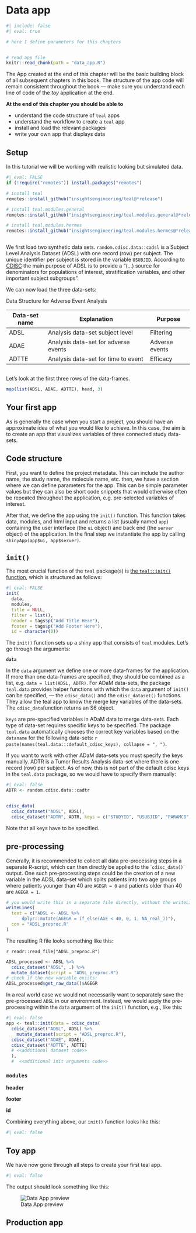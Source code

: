# Data app

```r
#| include: false
#| eval: true

# here I define parameters for this chapters


# read app file
knitr::read_chunk(path = "data_app.R")
```

The App created at the end of this chapter will be the basic building block of all subsequent chapters in this book. The structure of the app code will remain consistent throughout the book --- make sure you understand each line of code of the *toy* application at the end.

**At the end of this chapter you should be able to**

-   understand the code structure of `teal` apps
-   understand the workflow to create a `teal` app
-   install and load the relevant packages
-   write your own app that displays data

## Setup

In this tutorial we will be working with realistic looking but simulated data.

```r
#| eval: FALSE
if (!require("remotes")) install.packages("remotes")

# install teal
remotes::install_github("insightsengineering/teal@*release")

# install teal.modules.general
remotes::install_github("insightsengineering/teal.modules.general@*release")

# install teal.modules.hermes
remotes::install_github("insightsengineering/teal.modules.hermes@*release")
```

```r

```

We first load two synthetic data sets. `random.cdisc.data::cadsl` is a Subject Level Analysis Dataset (ADSL) with one record (row) per subject. The unique identifier per subject is stored in the variable `USUBJID`. According to [CDISC](https://www.cdisc.org/education/course/subject-level-analysis-dataset-adsl) the main purpose of ADSL is to provide a "(...) source for denominators for populations of interest, stratification variables, and other important subject subgroups".

We can now load the three data-sets:

Data Structure for Adverse Event Analysis

| Data-set name | Explanation                          | Purpose        |
|---------------|--------------------------------------|----------------|
| ADSL          | Analysis data-set subject level      | Filtering      |
| ADAE          | Analysis data-set for adverse events | Adverse events |
| ADTTE         | Analysis data-set for time to event  | Efficacy       |

```r
```

Let's look at the first three rows of the data-frames.

```r
map(list(ADSL, ADAE, ADTTE), head, 3)
```

## Your first app

As is generally the case when you start a project, you should have an approximate idea of what you would like to achieve. In this case, the aim is to create an app that visualizes variables of three connected study data-sets.

## Code structure

First, you want to define the project metadata. This can include the author name, the study name, the molecule name, etc. then, we have a section where we can define parameters for the app. This can be simple parameter values but they can also be short code snippets that would otherwise often be repeated throughout the application, e.g. pre-selected variables of interest.

After that, we define the app using the `init()` function. This function takes data, modules, and html input and returns a list (usually named `app`) containing the user interface (the `ui` object) and back end (the `server` object) of the application. In the final step we instantiate the app by calling `shinyApp(app$ui, app$server)`.

## `init()`

The most crucial function of the `teal` package(s) is [the `teal::init()` function](https://insightsengineering.github.io/teal/main/reference/init.html?q=init#null), which is structured as follows:

```r
#| eval: FALSE
init(
  data,
  modules,
  title = NULL,
  filter = list(),
  header = tags$p("Add Title Here"),
  footer = tags$p("Add Footer Here"),
  id = character(0))
```

The `init()` function sets up a shiny app that consists of `teal` modules. Let's go through the arguments:

**`data`**

In the `data` argument we define one or more data-frames for the application. If more than one data-frames are specified, they should be combined as a list, e.g. `data = list(ADSL, ADTR)`. <!-- For relational data-sets you can define merge keys.  --> For ADaM data-sets, the package `teal.data` provides helper functions with which the `data` argument of `init()` can be specified, --- the `cdisc_data()` and the `cdisc_dataset()` functions. They allow the teal app to know the merge key variables of the data-sets. The `cdisc_data`function returns an S6 object.

::: {#note:key .callout-note appearance="simple"}
`keys` are pre-specified variables in ADaM data to merge data-sets. Each type of data-set requires specific keys to be specified. The package `teal.data` automatically chooses the correct key variables based on the `dataname` for the following data-sets: `r paste(names(teal.data:::default_cdisc_keys), collapse = ", ")`.

If you want to work with other ADaM data-sets you must specify the keys manually. ADTR is a Tumor Results Analysis data-set where there is one record (row) per subject. As of now, this is not part of the default cdisc keys in the `teal.data` package, so we would have to specify them manually:

```r
#| eval: false
ADTR <- random.cdisc.data::cadtr


cdisc_data(
  cdisc_dataset("ADSL", ADSL),
  cdisc_dataset("ADTR", ADTR, keys = c("STUDYID", "USUBJID", "PARAMCD", "AVISIT")))
```

Note that all keys have to be specified.
:::

::: callout-important
## pre-processing

Generally, it is recommended to collect all data pre-processing steps in a separate R-script, which can then directly be applied to the \``cdisc_data()`\` output. One such pre-processing steps could be the creation of a new variable in the ADSL data-set which splits patients into two age groups where patients younger than 40 are `AGEGR = 0` and patients older than 40 are `AGEGR = 1`.

```r
# you would write this in a separate file directly, without the writeLines command.
writeLines(
  text = c("ADSL <- ADSL %>%
      dplyr::mutate(AGEGR = if_else(AGE < 40, 0, 1, NA_real_))"),
  con = "ADSL_preproc.R"
)
```

The resulting R file looks something like this:

`r readr::read_file("ADSL_preproc.R")`

```r
ADSL_processed <- ADSL %>% 
  cdisc_dataset("ADSL", .) %>% 
  mutate_dataset(script = "ADSL_preproc.R")
# check if the new variable exists:
ADSL_processed$get_raw_data()$AGEGR
```

In a real world case we would not necessarily want to separately save the pre-processed `ADSL` in our environment. Instead, we would apply the pre-processing within the `data` argument of the `init()` function, e.g., like this:

```r
#| eval: false
app <- teal::init(data = cdisc_data(
  cdisc_dataset("ADSL", ADSL) %>% 
    mutate_dataset(script = "ADSL_preproc.R"),
  cdisc_dataset("ADAE", ADAE),
  cdisc_dataset("ADTTE", ADTTE)
  # <<additional dataset code>> 
  ),
  #  <<additional init arguments code>>
```
:::

### `modules`

**header**

**footer**

**id**

Combining everything above, our `init()` function looks like this:

```r
#| eval: false

```

## Toy app

We have now gone through all steps to create your first teal app.

```r
#| eval: false
```

The output should look something like this:

![Data App preview](figures_images/app_data_1.png){fig-alt="Our first app should look like this"}

## Production app
